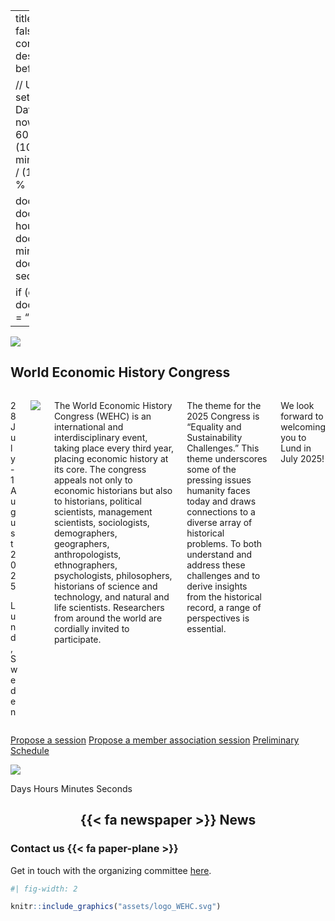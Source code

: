 
---
title: ""
page-layout: custom
section-divs: false
toc: false
css: assets/index.css
listing: 
  id: news-listing
  contents: news/*.qmd
  type: grid
  fields: [title, description]
  sort-ui: false
  filter-ui: false
include-before-body:
  text: |
    <script>
      document.addEventListener("DOMContentLoaded", function() {
        // Set the date of the conference
        var countDownDate = new Date("2025-07-28 09:00:00").getTime();

        // Update the countdown every second
        var x = setInterval(function() {
          var now = new Date().getTime();
          var distance = countDownDate - now;
          var days = Math.floor(distance / (1000 * 60 * 60 * 24));
          var hours = Math.floor((distance % (1000 * 60 * 60 * 24)) / (1000 * 60 * 60));
          var minutes = Math.floor((distance % (1000 * 60 * 60)) / (1000 * 60));
          var seconds = Math.floor((distance % (1000 * 60)) / 1000);

          document.getElementById("days").innerText = days;
          document.getElementById("hours").innerText = hours;
          document.getElementById("minutes").innerText = minutes;
          document.getElementById("seconds").innerText = seconds;

          if (distance < 0) {
            clearInterval(x);
            document.getElementById("countdown").innerHTML = "The conference has started!";
          }
        }, 1000);
      });
    </script>
---


::: {.hero-banner}

::: {.hero-image .hero-image-left}
![](assets/hero_left_1_2.png){fig-alt="To add"}
:::

::: {.content-block}

## World Economic History Congress


:::: {.columns .maven-style}
::: {.column width="40%"}

28 July -<br>1 August 2025

Lund, Sweden
:::

::: {.column width="60%"}
![](assets/logo_WEHC.svg)
:::

The World Economic History Congress (WEHC) is an international and interdisciplinary event, taking place every third year, placing economic history at its core. The congress appeals not only to economic historians but also to historians, political scientists, management scientists, sociologists, demographers, geographers, anthropologists, ethnographers, psychologists, philosophers, historians of science and technology, and natural and life scientists. Researchers from around the world are cordially invited to participate.

The theme for the 2025 Congress is "Equality and Sustainability Challenges." This theme underscores some of the pressing issues humanity faces today and draws connections to a diverse array of historical problems. To both understand and address these challenges and to derive insights from the historical record, a range of perspectives is essential.

We look forward to welcoming you to Lund in July 2025!

::::

::: {.hero-buttons}

<div class="d-flex justify-content-center">

<!-- [Register](content/register.qmd){.btn-action-primary .btn-action .btn .btn-success role="button"} -->
[Propose a session](news/call-for-sessions.qmd){#btn-guide .btn-action .btn .btn-info role="button"}
[Propose a member association session](news/call-for-sessions-member-associations.qmd){#btn-guide .btn-action .btn .btn-info role="button"}
[Preliminary Schedule](Preliminary_schedule.pdf){#btn-guide .btn-action .btn .btn-info role="button"}
</div>


::: 

:::

::: {.hero-image .hero-image-right}
![](assets/hero_right_1_2.png){fig-alt="To add"}
:::

:::

<!-- Countdown Timer -->
<div id="countdown">
  <span id="days"></span> Days 
  <span id="hours"></span> Hours 
  <span id="minutes"></span> Minutes 
  <span id="seconds"></span> Seconds
</div>

::: {.content-block style="text-align: center;"}

## {{< fa newspaper >}} News


<!-- News -->
::: {#news-listing}
:::
:::


::: {.get-started .alt-background}
::: {.content-block}

### Contact us {{< fa paper-plane >}}

Get in touch with the organizing committee [here](mailto:wehc2025@ekh.lu.se).

```r
#| fig-width: 2

knitr::include_graphics("assets/logo_WEHC.svg")
```

:::

:::
